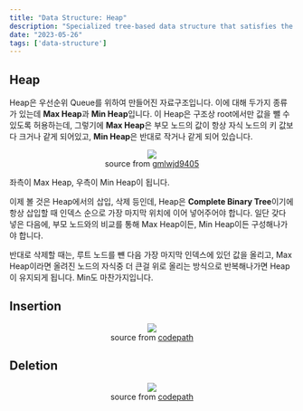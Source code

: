 ```yaml
---
title: "Data Structure: Heap"
description: "Specialized tree-based data structure that satisfies the heap property"
date: "2023-05-26"
tags: ['data-structure']
---
```

## Heap
Heap은 우선순위 Queue를 위하여 만들어진 자료구조입니다. 이에 대해 두가지 종류가 있는데 **Max Heap**과 **Min Heap**입니다. 이 Heap은 구조상 root에서만 값을 뺄 수 있도록 허용하는데, 그렇기에 **Max Heap**은 부모 노드의 값이 항상 자식 노드의 키 값보다 크거나 같게 되어있고, **Min Heap**은 반대로 작거나 같게 되어 있습니다.

<p align="center">
<img src="https://github.com/shiueo/shiueo/blob/main/web/public/types-of-heap.png?raw=true"/><br/>
source from <a href="https://gmlwjd9405.github.io">gmlwjd9405</a>
</p>

좌측이 Max Heap, 우측이 Min Heap이 됩니다.

이제 볼 것은 Heap에서의 삽입, 삭제 등인데, Heap은 **Complete Binary Tree**이기에 항상 삽입할 때 인덱스 순으로 가장 마지막 위치에 이어 넣어주어야 합니다. 일단 갖다 넣은 다음에, 부모 노드와의 비교를 통해 Max Heap이든, Min Heap이든 구성해나가야 합니다.

반대로 삭제할 때는, 루트 노드를 뺸 다음 가장 마지막 인덱스에 있던 값을 올리고, Max Heap이라면 올려진 노드의 자식중 더 큰걸 위로 올리는 방식으로 반복해나가면 Heap이 유지되게 됩니다. Min도 마찬가지입니다.

## Insertion
<p align="center">
<img src="https://github.com/shiueo/shiueo/blob/main/web/public/heap-insert.png?raw=true"/><br/>
source from <a href="https://guides.codepath.com">codepath</a>
</p>

## Deletion
<p align="center">
<img src="https://github.com/shiueo/shiueo/blob/main/web/public/heap-delete.png?raw=true"/><br/>
source from <a href="https://guides.codepath.com">codepath</a>
</p>